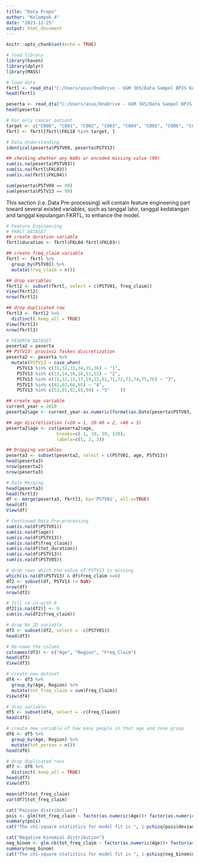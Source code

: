 ---
title: "Data Prepo"
author: "Kelompok 4"
date: "2023-11-25"
output: html_document
---

```{r setup, include=FALSE}
knitr::opts_chunk$set(echo = TRUE)
```


```{r}
# load library
library(haven)
library(dplyr)
library(MASS)
```

```{r}
# load data
fkrtl <- read_dta("C:/Users/asus/OneDrive - UGM 365/Data Sampel BPJS Kes 2015-2020/Data Reguler/2019202003_fkrtl.dta")
head(fkrtl)

peserta <- read_dta("C:/Users/asus/OneDrive - UGM 365/Data Sampel BPJS Kes 2015-2020/Data Reguler/2015202001_kepesertaan.dta")
head(peserta)
```

```{r}
# For only cancer patient
target <- c("C000",	"C001",	"C002",	"C003",	"C004",	"C005",	"C006",	"C008",	"C009",	"C01",	"C020",	"C021",	"C022",	"C023",	"C024",	"C028",	"C029",	"C030",	"C031",	"C039",	"C040",	"C041",	"C048",	"C049",	"C050",	"C051",	"C052",	"C058",	"C059",	"C060",	"C061",	"C062",	"C068",	"C069",	"C07",	"C080",	"C081",	"C088",	"C089",	"C090",	"C091",	"C098",	"C099",	"C100",	"C101",	"C102",	"C103",	"C104",	"C108",	"C109",	"C110",	"C111",	"C112",	"C113",	"C118",	"C119",	"C12",	"C130",	"C131",	"C132",	"C138",	"C139",	"C140",	"C141",	"C142",	"C148",	"C150",	"C151",	"C152",	"C153",	"C154",	"C155",	"C158",	"C159",	"C160",	"C161",	"C162",	"C163",	"C164",	"C165",	"C166",	"C168",	"C169",	"C170",	"C171",	"C172",	"C173",	"C178",	"C179",	"C180",	"C181",	"C182",	"C183",	"C184",	"C185",	"C186",	"C187",	"C188",	"C189",	"C19",	"C20",	"C210",	"C211",	"C212",	"C218",	"C220",	"C221",	"C222",	"C223",	"C224",	"C227",	"C229",	"C23",	"C240",	"C241",	"C248",	"C249",	"C250",	"C251",	"C252",	"C253",	"C254",	"C257",	"C258",	"C259",	"C260",	"C261",	"C268",	"C269",	"C300",	"C301",	"C310",	"C311",	"C312",	"C313",	"C318",	"C319",	"C320",	"C321",	"C322",	"C323",	"C328",	"C329",	"C33",	"C340",	"C341",	"C342",	"C343",	"C348",	"C349",	"C37",	"C380",	"C381",	"C382",	"C383",	"C384",	"C388",	"C390",	"C398",	"C399",	"C400",	"C401",	"C402",	"C403",	"C408",	"C409",	"C410",	"C411",	"C412",	"C413",	"C414",	"C418",	"C419",	"C430",	"C431",	"C432",	"C433",	"C434",	"C435",	"C436",	"C437",	"C438",	"C439",	"C440",	"C441",	"C442",	"C443",	"C444",	"C445",	"C446",	"C447",	"C448",	"C449",	"C470",	"C471",	"C472",	"C473",	"C474",	"C475",	"C476",	"C478",	"C479",	"C480",	"C481",	"C482",	"C488",	"C490",	"C491",	"C492",	"C493",	"C494",	"C495",	"C496",	"C498",	"C499",	"C500",	"C501",	"C502",	"C503",	"C504",	"C505",	"C506",	"C508",	"C509",	"C510",	"C511",	"C512",	"C518",	"C519",	"C52",	"C530",	"C531",	"C538",	"C539",	"C540",	"C541",	"C542",	"C543",	"C548",	"C549",	"C55",	"C56",	"C570",	"C571",	"C572",	"C573",	"C574",	"C577",	"C578",	"C579",	"C58",	"C600",	"C601",	"C602",	"C608",	"C609",	"C61",	"C620",	"C621",	"C629",	"C630",	"C631",	"C632",	"C637",	"C638",	"C639",	"C64",	"C65",	"C66",	"C670",	"C671",	"C672",	"C673",	"C674",	"C675",	"C676",	"C677",	"C678",	"C679",	"C680",	"C681",	"C688",	"C689",	"C690",	"C691",	"C692",	"C693",	"C694",	"C695",	"C696",	"C698",	"C699",	"C700",	"C701",	"C709",	"C710",	"C711",	"C712",	"C713",	"C714",	"C715",	"C716",	"C717",	"C718",	"C719",	"C720",	"C721",	"C722",	"C723",	"C724",	"C725",	"C728",	"C729",	"C73",	"C740",	"C741",	"C749",	"C750",	"C751",	"C752",	"C753",	"C754",	"C755",	"C758",	"C759",	"C760",	"C761",	"C762",	"C763",	"C764",	"C765",	"C767",	"C768",	"C770",	"C771",	"C772",	"C773",	"C774",	"C775",	"C778",	"C779",	"C780",	"C781",	"C782",	"C783",	"C784",	"C785",	"C786",	"C787",	"C788",	"C790",	"C791",	"C792",	"C793",	"C794",	"C795",	"C796",	"C797",	"C798",	"C80",	"C900",	"C901",	"C902",	"C97",	"D000",	"D001",	"D002",	"D010",	"D011",	"D012",	"D013",	"D014",	"D015",	"D017",	"D019",	"D020",	"D021",	"D022",	"D023",	"D024",	"D030",	"D031",	"D032",	"D033",	"D034",	"D035",	"D036",	"D037",	"D038",	"D039",	"D040",	"D041",	"D042",	"D043",	"D044",	"D045",	"D046",	"D047",	"D048",	"D049",	"D050",	"D051",	"D057",	"D059",	"D060",	"D061",	"D067",	"D069",	"D070",	"D071",	"D072",	"D073",	"D074",	"D075",	"D076",	"D090",	"D091",	"D092",	"D093",	"D097",	"D099")
fkrtl <- fkrtl[fkrtl$FKL18 %in% target, ]
```


```{r}
# Data Understanding 
identical(peserta$PSTV09, peserta$PSTV13)

## checking whether any NaNs or encoded missing value (99)
sum(is.na(peserta$PSTV03))
sum(is.na(fkrtl$FKL03))
sum(is.na(fkrtl$FKL04))

sum(peserta$PSTV09 == 99)
sum(peserta$PSTV13 == 99)
```

This section (i.e. Data Pre-processing) will contain feature engineering part toward several existed variables, such as tanggal lahir, tanggal kedatangan and tanggal kepulangan FKRTL, to enhance the model.
```{r}
# Feature Engineering
# FKRLT DATASET
## create duration variable
fkrtl$duration <- fkrtl$FKL04-fkrtl$FKL03+1

## create freq_claim variable
fkrtl <- fkrtl %>%
  group_by(PSTV01) %>%
  mutate(freq_claim = n())

## drop variables 
fkrtl2 <- subset(fkrtl, select = c(PSTV01, freq_claim)) 
View(fkrtl2)
nrow(fkrtl2)

## drop duplicated row
fkrtl3 <- fkrtl2 %>%
  distinct(.keep_all = TRUE)
View(fkrtl3)
nrow(fkrtl3)

# PESERTA DATASET
peserta2 = peserta
## PSTV13: provinsi faskes discretization
peserta2 <- peserta %>%
  mutate(PSTV13 = case_when(
    PSTV13 %in% c(31,32,33,34,35,36) ~ "1",
    PSTV13 %in% c(13,14,16,18,51,52) ~ "2",
    PSTV13 %in% c(11,12,15,17,19,21,61,71,72,73,74,75,76) ~ "3",
    PSTV13 %in% c(62,63,64,65) ~ "4",
    PSTV13 %in% c(53,81,82,91,94) ~ "5"    ))

## create age variable
current_year = 2020
peserta2$age <- current_year-as.numeric(format(as.Date(peserta$PSTV03, format="%d/%m/%Y"),"%Y"))

## age discretization (<20 = 1, 20-40 = 2, >40 = 3)
peserta2$age <- cut(peserta2$age,
                   breaks=c(-1, 19, 39, 120),
                   labels=c(1, 2, 3))

## Dropping variables
peserta3 <- subset(peserta2, select = c(PSTV01, age, PSTV13))
head(peserta3)
nrow(peserta2)
nrow(peserta3)
```


```{r}
# Data Merging
head(peserta3)
head(fkrtl3)
df <- merge(peserta3, fkrtl3, by='PSTV01', all.x=TRUE)
head(df)
View(df)
```



```{r}
# Continued Data Pre-processing
sum(is.na(df$PSTV01))
sum(is.na(df$age))
sum(is.na(df$PSTV13))
sum(is.na(df$freq_claim))
sum(is.na(df$tot_duration))
sum(is.na(df$PSTV13))
sum(is.na(df$PSTV05))

# drop rows which the value of PSTV13 is missing
which(is.na(df$PSTV13) & df$freq_claim >=0)
df2 <- subset(df, PSTV13 != NaN)
nrow(df)
nrow(df2)

# fill na in with 0
df2[is.na(df2)] <- 0
sum(is.na(df2$freq_claim))

# drop No_ID variable
df3 <- subset(df2, select = -c(PSTV01))
head(df3)

# Re-name the column
colnames(df3) <- c("Age", "Region", "Freq_Claim")
head(df3)
View(df3)
```

```{r}
# create new dataset 
df4 <- df3 %>%
  group_by(Age, Region) %>%
  mutate(tot_freq_claim = sum(Freq_Claim))
View(df4)

# drop variable
df5 <- subset(df4, select = -c(Freq_Claim))
head(df5)

# create new variable of how many people in that age and zone group
df6 <- df5 %>%
  group_by(Age, Region) %>%
  mutate(tot_person = n())
head(df6)

# drop duplicated rows
df7 <- df6 %>%
  distinct(.keep_all = TRUE)
head(df7)
View(df7)
```

```{r}
mean(df7$tot_freq_claim)
var(df7$tot_freq_claim)
```

```{r}
cat("Poisson distribution")
pois <- glm(tot_freq_claim ~ factor(as.numeric(Age))+ factor(as.numeric(Region))+offset(log(tot_person)), data = df7, family = poisson(link = "log"))
summary(pois)
cat("The chi-square statistics for model fit is ", 1-pchisq(pois$deviance, pois$df.residual), sep = "",'\n')

cat("Negative binomial distribution")
neg_binom <- glm.nb(tot_freq_claim ~ factor(as.numeric(Age))+ factor(as.numeric(Region))+tot_person, data = df7)
summary(neg_binom)
cat("The chi-square statistics for model fit is ", 1-pchisq(neg_binom$deviance, neg_binom$df.residual), sep = "")
```

